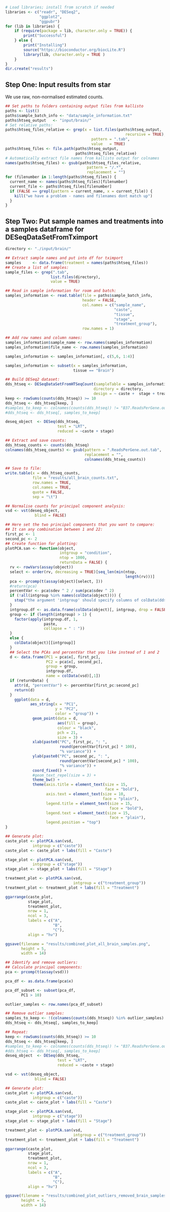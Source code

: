 

```r
# Load libraries; install from scratch if needed
libraries <- c("readr", "DESeq2",
               "ggplot2",
               "ggpubr")
for (lib in libraries) {
    if (require(package = lib, character.only = TRUE)) {
        print("Successful")
    } else {
        print("Installing")
        source("https://bioconductor.org/biocLite.R")
        library(lib, character.only = TRUE )
    }
}
dir.create("results")
```

## Step One: Input results from star

We use raw, non-normalised estimated counts.
```r
## Set paths to folders containing output files from kallisto
paths <- list()
paths$sample_batch_info <- "data/sample_information.txt"
paths$htseq_output   <- "input/brain/"
# Set relative paths:
paths$htseq_files_relative <- grep(x = list.files(paths$htseq_output,
                                                     recursive = TRUE),
                                      pattern = ".tab",
                                      value   = TRUE)
paths$htseq_files <- file.path(paths$htseq_output,
                               paths$htseq_files_relative)
# Automatically extract file names from kallisto output for colnames
names(paths$htseq_files) <- gsub(paths$htseq_files_relative,
                                    pattern = "/.*",
                                    replacement = "")
for (filenumber in 1:length(paths$htseq_files)) {
  current_name <- names(paths$htseq_files)[filenumber]
  current_file <- paths$htseq_files[filenumber]
  if (FALSE == grepl(pattern = current_name, x = current_file)) {
    kill("we have a problem - names and filenames dont match up")
  }
}
```

## Step Two: Put sample names and treatments into a samples dataframe for DESeqDataSetFromTximport

```r
directory <- "./input/brain/"

## Extract sample names and put into df for tximport
samples     <- data.frame(treatment = names(paths$htseq_files))
## Create a list of samples:
sample_files <- grep(".tab",
                    list.files(directory),
                    value = TRUE)

## Read in sample information for room and batch:
samples_information <- read.table(file = paths$sample_batch_info,
                                  header = FALSE,
                                  col.names = c("sample_name",
                                                "caste",
                                                "tissue",
                                                "stage",
                                                "treatment_group"),
                                  row.names = 1)

## Add row names and column names:
samples_information$sample_name <- row.names(samples_information)
samples_information$file_name <- row.names(samples_information)

samples_information <- samples_information[, c(5,6, 1:4)]

samples_information <- subset(x = samples_information,
                              tissue == "Brain")

## Build DESeq2 dataset:
dds_htseq <- DESeqDataSetFromHTSeqCount(sampleTable = samples_information,
                                       directory = directory,
                                       design = ~ caste +  stage + treatment_group)
keep <- rowSums(counts(dds_htseq)) >= 10
dds_htseq <- dds_htseq[keep, ]
#samples_to_keep <- colnames(counts(dds_htseq)) != "B37.ReadsPerGene.out.tab"
#dds_htseq <- dds_htseq[, samples_to_keep]

deseq_object  <- DESeq(dds_htseq,
                       test = "LRT",
                       reduced = ~caste + stage)

## Extract and save counts:
dds_htseq_counts <- counts(dds_htseq)
colnames(dds_htseq_counts) <- gsub(pattern = ".ReadsPerGene.out.tab",
                                   replacement = "",
                                   colnames(dds_htseq_counts))

## Save to file:
write.table(x = dds_htseq_counts,
            file = "results/all_brain_counts.txt",
            row.names = TRUE,
            col.names = TRUE,
            quote = FALSE,
            sep = "\t")

## Normalise counts for principal component analysis:
vsd <- vst(deseq_object,
             blind = FALSE)

## Here set the two principal components that you want to compare:
## It can any combination between 1 and 22:
first_pc <- 1
second_pc <- 2
## Create function for plotting:
plotPCA.san <- function(object,
                        intgroup = "condition",
                        ntop = 1000,
                        returnData = FALSE) {
  rv <- rowVars(assay(object))
  select <- order(rv, decreasing = TRUE)[seq_len(min(ntop,
                                                     length(rv)))]
  pca <- prcomp(t(assay(object)[select, ]))
  #return(pca)
  percentVar <- pca$sdev ^ 2 / sum(pca$sdev ^ 2)
  if (!all(intgroup %in% names(colData(object)))) {
    stop("the argument 'intgroup' should specify columns of colData(dds)")
  }
  intgroup.df <- as.data.frame(colData(object)[, intgroup, drop = FALSE])
  group <- if (length(intgroup) > 1) {
    factor(apply(intgroup.df, 1,
                 paste,
                 collapse = " : "))
  }
  else {
    colData(object)[[intgroup]]
  }
  ## Select the PCAs and percentVar that you like instead of 1 and 2
  d <- data.frame(PC1 = pca$x[, first_pc],
                  PC2 = pca$x[, second_pc],
                  group = group, 
                  intgroup.df,
                  name = colData(vsd)[,1])
  if (returnData) {
    attr(d, "percentVar") <- percentVar[first_pc:second_pc]
    return(d)
  }
    ggplot(data = d,
           aes_string(x = "PC1",
                      y = "PC2",
                      color = "group")) +
            geom_point(data = d,
                       aes(fill = group),
                       colour = "black",
                       pch = 21,
                       size = 3) +
            xlab(paste0("PC", first_pc, ": ",
                        round(percentVar[first_pc] * 100),
                        "% variance")) +
            ylab(paste0("PC", second_pc, ": ",
                        round(percentVar[second_pc] * 100),
                        "% variance")) +
            coord_fixed() +
            #geom_text_repel(size = 3) +
            theme_bw() +
            theme(axis.title = element_text(size = 15,
                                            face = "bold"),
                  axis.text = element_text(size = 10,
                                           face = "plain"),
                  legend.title = element_text(size = 15,
                                              face = "bold"),
                  legend.text = element_text(size = 15,
                                              face = "plain"),
                  legend.position = "top")
}

## Generate plot:
caste_plot <- plotPCA.san(vsd,
            intgroup = c("caste"))
caste_plot <- caste_plot + labs(fill = "Caste")

stage_plot <- plotPCA.san(vsd,
            intgroup = c("stage"))
stage_plot <- stage_plot + labs(fill = "Stage")

treatment_plot <- plotPCA.san(vsd,
                              intgroup = c("treatment_group"))
treatment_plot <- treatment_plot + labs(fill = "Treatment")

ggarrange(caste_plot,
          stage_plot,
          treatment_plot,
          nrow = 1,
          ncol = 3,
          labels = c("A",
                     "B",
                     "C"),
          align = "hv")

ggsave(filename = "results/combined_plot_all_brain_samples.png",
       height = 5,
       width = 14)

## Identify and remove outliers:
## Calculate principal components:
pca <- prcomp(t(assay(vsd)))

pca_df <- as.data.frame(pca$x)

pca_df_subset <- subset(pca_df,
       PC1 > 10)

outlier_samples <- row.names(pca_df_subset)

## Remove outlier samples:
samples_to_keep <- !(colnames(counts(dds_htseq)) %in% outlier_samples)
dds_htseq <- dds_htseq[, samples_to_keep]

## Repeat:
keep <- rowSums(counts(dds_htseq)) >= 10
dds_htseq <- dds_htseq[keep, ]
#samples_to_keep <- colnames(counts(dds_htseq)) != "B37.ReadsPerGene.out.tab"
#dds_htseq <- dds_htseq[, samples_to_keep]
deseq_object  <- DESeq(dds_htseq,
                       test = "LRT",
                       reduced = ~caste + stage)

vsd <- vst(deseq_object,
             blind = FALSE)

## Generate plot:
caste_plot <- plotPCA.san(vsd,
            intgroup = c("caste"))
caste_plot <- caste_plot + labs(fill = "Caste")

stage_plot <- plotPCA.san(vsd,
            intgroup = c("stage"))
stage_plot <- stage_plot + labs(fill = "Stage")

treatment_plot <- plotPCA.san(vsd,
                              intgroup = c("treatment_group"))
treatment_plot <- treatment_plot + labs(fill = "Treatment")

ggarrange(caste_plot,
          stage_plot,
          treatment_plot,
          nrow = 1,
          ncol = 3,
          labels = c("A",
                     "B",
                     "C"),
          align = "hv")

ggsave(filename = "results/combined_plot_outliers_removed_brain_samples.png",
       height = 5,
       width = 14)
```
